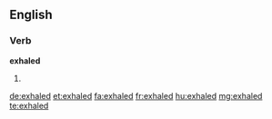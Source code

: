 ==English==

===Verb===
'''exhaled'''

# {{en-past of|exhale}}

[[de:exhaled]]
[[et:exhaled]]
[[fa:exhaled]]
[[fr:exhaled]]
[[hu:exhaled]]
[[mg:exhaled]]
[[te:exhaled]]